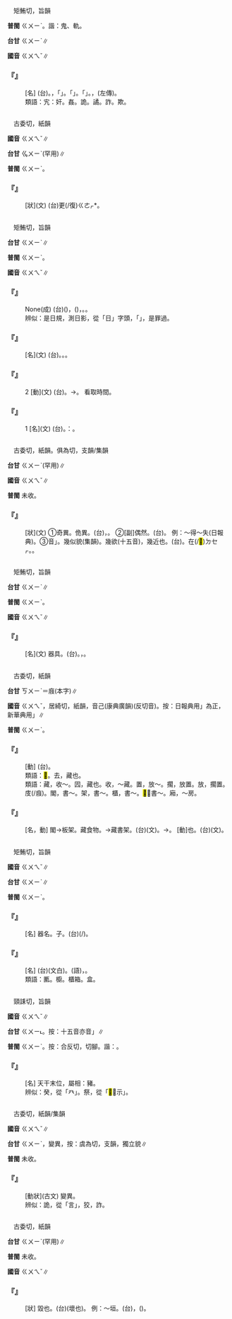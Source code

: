 
=={{ruby|宄|ㄍㄨㄟˇ}}==

　矩鮪切，旨韻

'''普閩''' <rt>ㄍㄨㄧˋ</rt>。諧：鬼、軌。

'''台甘''' <rt>ㄍㄨㄧˋ</rt>{{ruby|、|ㄎㄨㄧˋ}}∥

'''國音''' <rt>ㄍㄨㄟˇ</rt>∥

    

==='''『{{ruby|奸|ㄐㄧㄢ}}{{ruby|宄|ㄍㄨㄟˇ}}』'''===
: [名] (台){{ruby|奸|ㄍㄢ}}{{ruby|宄|ㄍㄨㄧˋ}}。{{ruby|賊|ㄘㄚㆵ ͘}}{{ruby|仔|ㄚ}}，{{ruby|對|ㄉㄨㄧ˪}}{{ruby|外|ㆣㄨㄚ˫}}{{ruby|面|ㆠㄧㄣ˫}}{{ruby|來|ㄌㄞˊ}}{{ruby|丌|ㆤ}}{{ruby|叫|ㄍㄧㄜ˪}}{{ruby|作|ㄗㄜ˪}}「{{ruby|盜|ㄉㄜ˫}}」。{{ruby|對|ㄉㄨㄧ˪}}{{ruby|內|ㄌㄞ˫}}{{ruby|面|ㆠㄧㄣ˫}}{{ruby|發|ㄏㄨㄚㆵ}}{{ruby|生|ㄒㄧㄥ}}{{ruby|丌|ㆤ}}{{ruby|叫|ㄍㄧㄜ˪}}{{ruby|作|ㄗㄜ˪}}「{{ruby|宄|ㄍㄨㄧˋ}}」。{{ruby|一|ㄧㆵ}}{{ruby|說|ㄙㄨㆤㆷ}}「{{ruby|內|ㄌㄞ˫}}{{ruby|奸|ㄍㄢ}}{{ruby|外|ㆣㄨㄚ˫}}{{ruby|宄|ㄍㄨㄧˋ}}」。{{ruby|亂|ㄌㄨㄢ˫}}{{ruby|在|ㄗㄞ˫}}{{ruby|外|ㆣㄨㄚ˫}}{{ruby|為|ㄨㄧˊ}}{{ruby|姦|ㄍㄢ}}，{{ruby|在|ㄗㄞ˫}}{{ruby|內|ㄌㄞ˫}}{{ruby|為|ㄨㄧˊ}}{{ruby|軌|ㄍㄨㄧˋ}}(左傳)。
:類語：宄：奸。姦。詭。譎。詐。欺。
:
    

=={{ruby|姽|ㄍㄨㄟˇ}}==

　古委切，紙韻

'''國音''' <rt>ㄍㄨㄟˇ</rt>∥

'''台甘''' <rt>ㆣㄨㄧˋ</rt>{{ruby|、|ㄎㄨㄧˋ}}(罕用)∥

'''普閩''' <rt>ㄍㄨㄧˋ</rt>。

    

==='''『{{ruby|姽|ㄍㄨㄟˇ}}{{ruby|嫿|ㄏㄨㄚˋ}}』'''===
: [狀](文) (台){{ruby|形|ㄏㄧㄥˊ}}{{ruby|容|ㄧㆲˊ}}{{ruby|女|ㄌㄧˋ}}{{ruby|/|ㄌㄨˋ}}{{ruby|姓|ㄒㄧㄥ˪}}{{ruby|恬|ㄉㄧㆰ˫}}{{ruby|著|ㄉㄧㆦㆶ ͘}}{{ruby|又|ㄧㄨ˫}}更(/復)<rt>ㄍㄜㆷ</rt>{{ruby|/|ㄍㄜ˪}}{{ruby|<mark>&#xffad0;</mark>|ㄙㄨㄧˋ}}*。
    

=={{ruby|晷|ㄍㄨㄟˇ}}==

　矩鮪切，旨韻

'''台甘''' <rt>ㄍㄨㄧˋ</rt>{{ruby|/|ㄎㄨㄧˋ}}∥

'''普閩''' <rt>ㄍㄨㄧˋ</rt>。

'''國音''' <rt>ㄍㄨㄟˇ</rt>∥

    

==='''『{{ruby|焚|ㄈㄣˊ}}{{ruby|膏|ㄍㄠ}}{{ruby|繼|ㄐㄧˋ}}{{ruby|晷|ㄍㄨㄟˇ}}』'''===
: None(成) (台)({{ruby|入|ㆢㄧㆴ ͘}}{{ruby|/|ㄌㄧㆴ ͘}}{{ruby|夜|ㄧㄚ˫}}){{ruby|焚|ㄏㄧㆩˊ}}{{ruby|油|ㄧㄨˊ}}{{ruby|點|ㄉㄧㆰˋ}}{{ruby|燈|ㄉㄧㄥ}}，{{ruby|繼|ㄍㆤ˪}}{{ruby|續|ㄒㄧㆦㆶ ͘}}({{ruby|讀|ㄊㄚㆶ ͘}}{{ruby|冊|ㄘㆤㆷ}}{{ruby|丌|ㆤ}}){{ruby|時|ㄒㄧˊ}}{{ruby|間|ㄍㄢ}}，{{ruby|夜|ㄧㄚ˫}}{{ruby|以|ㄧˋ}}{{ruby|繼|ㄍㆤ˪}}{{ruby|日|ㆢㄧㆵ ͘}}{{ruby|/|ㄌㄧㆵ ͘}}。{{ruby|暝|ㄇㆤˊ}}{{ruby|/|ㄇㄧˊ}}{{ruby|日|ㆢㄧㆵ ͘}}{{ruby|/|ㄌㄧㆵ ͘}}{{ruby|拍|ㄆㄚㆷ}}{{ruby|拚|ㄅㄧㆩ˪}}{{ruby|讀|ㄊㄚㆶ ͘}}{{ruby|冊|ㄘㆤㆷ}}。
:辨似：{{ruby|晷|ㄍㄨㄟˇ}}是日規，測日影，從「日」字頭，「{{ruby|咎|ㄐㄧㄡˋ}}」，是罪過。
:
    

==='''『{{ruby|晷|ㄍㄨㄟˇ}}{{ruby|刻|ㄎㄜˋ}}』'''===
: [名](文) (台){{ruby|時|ㄒㄧˊ}}{{ruby|間|ㄍㄢ}}{{ruby|表|ㄅㄧㄜˋ}}。{{ruby|時|ㄒㄧˊ}}{{ruby|表|ㄅㄧㄜˋ}}。{{ruby|時|ㄒㄧˊ}}{{ruby|間|ㄍㄢ}}。
    

==='''『{{ruby|晷|ㄍㄨㄟˇ}}』'''===
:2  [動](文) (台){{ruby|用|ㄧㆲ˫}}{{ruby|表|ㄅㄧㄜˋ}}{{ruby|測|ㄑㄧㆤㆶ}}{{ruby|量|ㄌㄧㆲ˫}}{{ruby|太|ㄊㄞ˪}}{{ruby|陽|ㄧㆲˊ}}{{ruby|丌|ㆤ}}{{ruby|影|ㄧㆩˋ}}。→{{ruby|判|ㄆㄨㆩ˪}}{{ruby|讀|ㄊㄚㆶ ͘}}{{ruby|時|ㄒㄧˊ}}{{ruby|間|ㄍㄢ}}。 看取時間。
    

==='''『{{ruby|晷|ㄍㄨㄟˇ}}』'''===
:1  [名](文) (台){{ruby|日|ㆢㄧㆵ ͘}}{{ruby|/|ㄌㄧㆵ ͘}}{{ruby|頭|ㄊㄠˊ}}{{ruby|丌|ㆤ}}{{ruby|影|ㄧㆩˋ}}。{{ruby|比|ㄅㄧˋ}}{{ruby|喻|ㆡㄨ˫}}{{ruby|/|ㄌㄨ˫}}：{{ruby|時|ㄒㄧˊ}}{{ruby|間|ㄍㄢ}}。
    

=={{ruby|佹|ㄍㄨㄟˇ}}==

　古委切，紙韻。俱為切，支韻/集韻

'''台甘''' <rt>ㄍㄨㄧˋ</rt>{{ruby|。|ㄎㄨㄧˋ}}{{ruby|。|ㄍㄨㄧ}}(罕用)∥

'''國音''' <rt>ㄍㄨㄟˇ</rt>∥

'''普閩''' 未收。

    

==='''『{{ruby|佹|ㄍㄨㄟˇ}}』'''===
: [狀](文) ①奇異。佹異。(台){{ruby|出|ㄘㄨㆵ}}{{ruby|奇|ㄍㄧˊ}}，{{ruby|合|ㄍㄚㆴ}}{{ruby|人|ㄌㄤˊ}}{{ruby|無|ㆠㄜˊ}}{{ruby|共|ㄍㄤ˫}}{{ruby|款|ㄎㄨㄢˋ}}。 ②[副]偶然。(台){{ruby|湊|ㄘㄠ˪}}{{ruby|拄|ㄉㄨˋ}}{{ruby|坎|ㄎㆰˋ}}。 例：～得～失(日報典)。③音{{ruby|「|ㄍㄨㄧ}}」。幾似貌(集韻)。幾欲(十五音)，幾近也。(台){{ruby|真|ㄐㄧㄣ}}{{ruby|成|ㄒㄧㄥˊ}}。在(/<mark>&#xf9549;</mark>)<rt>ㄉㆤㆷ</rt>{{ruby|欲|ㆠㆤㆷ}}。{{ruby|<mark>&#xffa49;</mark>|ㆠㆤㆷ}}{{ruby|/|ㆠㄨㆤㆷ ͘}}{{ruby|倚|ㄨㄚˋ}}。
    

=={{ruby|簋|ㄍㄨㄟˇ}}==

　矩鮪切，旨韻

'''台甘''' <rt>ㄍㄨㄧˋ</rt>∥

'''普閩''' <rt>ㄍㄨㄧˋ</rt>。

'''國音''' <rt>ㄍㄨㄟˇ</rt>∥

    

==='''『{{ruby|簋|ㄍㄨㄟˇ}}』'''===
: [名](文) 器具。(台){{ruby|古|ㄍㆦˋ}}{{ruby|代|ㄉㄞ˫}}{{ruby|貯|ㄉㄨㆤˋ}}{{ruby|/|ㄉㆤˋ}}{{ruby|食|ㄐㄧㄚㆷ ͘}}{{ruby|物|ㄇㄧㆷ ͘}}{{ruby|/|ㄇㆭㆷ ͘}}{{ruby|丌|ㆤ}}{{ruby|器|ㄎㄧ˪}}{{ruby|具|ㄍㄨ˫}}。{{ruby|嘴|ㄘㄨㄧ˪}}{{ruby|圓|ㆪˊ}}{{ruby|圓|ㆪˊ}}，{{ruby|雙|ㄒㄧㄤ}}{{ruby|旁|ㄅㄧㄥˊ}}{{ruby|各|ㄍㆦㆶ}}{{ruby|有|ㄨ˫}}{{ruby|一|ㄐㄧㆵ ͘}}{{ruby|個|ㆤˊ}}{{ruby|像|ㄑㄧㆫ˫}}{{ruby|/|ㄑㄧㆧ˫}}{{ruby|耳|ㄏㆪ˫}}{{ruby|/|ㄏㄧ˫}}{{ruby|仔|ㄚ}}{{ruby|丌|ㆤ}}{{ruby|所|ㄙㆦˋ}}{{ruby|在|ㄗㄞ˫}}{{ruby|通|ㄊㄤ}}{{ruby|<mark>&#xffaf6;</mark>|ㄏㄨㆩ˫}}。
    

=={{ruby|庋|ㄍㄨㄟˇ}}==

　古委切，紙韻

'''台甘''' <rt>ㄎㄨㄧˋ</rt>＝庪(本字)∥

'''國音''' <rt>ㄍㄨㄟˇ</rt>{{ruby|。|ㄐㄧˇ}}，居綺切，紙韻，音己(康典廣韻){{ruby|。|ㄍㄧˋ}}(反切音)。按：日報典用{{ruby|「|ㄐㄧˇ}}」為正，新華典用{{ruby|「|ㄍㄨㄟˇ}}」∥

'''普閩''' <rt>ㄍㄨㄧˋ</rt>。

    

==='''『{{ruby|庋|ㄍㄨㄟˇ}}{{ruby|藏|ㄘㄤˊ}}』'''===
: [動] (台){{ruby|收|ㄒㄧㄨ}}{{ruby|藏|ㄗㆲˊ}}。
:類語：<mark>&#xf9ca1;</mark>。去，藏也。
:
:類語：藏，收～。囥，藏也。收，～藏。置，放～。擱，放置。放，擱置。庋(/庪)。閣，書～。架，書～。櫃，書～。<mark>&#xf9ca2;</mark>，書～。廂，～房。
:
    

==='''『{{ruby|庋|ㄍㄨㄟˇ}}』'''===
: [名，動] 閣→板架。藏食物。→藏書架。(台)(文){{ruby|囥|ㄎㆭ˪}}{{ruby|食|ㄐㄧㄚㆷ ͘}}{{ruby|物|ㄇㆭㆷ ͘}}{{ruby|/|ㄇㄧㆷ ͘}}{{ruby|丌|ㆤ}}{{ruby|架|ㄍㆤ˪}}{{ruby|仔|ㄚ}}。→{{ruby|冊|ㄘㆤㆷ}}{{ruby|架|ㄍㆤ˪}}{{ruby|仔|ㄚ}}。 [動]{{ruby|藏|ㄘㄤˊ}}也。(台)(文){{ruby|收|ㄒㄧㄨ}}{{ruby|囥|ㄎㆭ˪}}。
    

=={{ruby|匭|ㄍㄨㄟˇ}}==

　矩鮪切，旨韻

'''國音''' <rt>ㄍㄨㄟˇ</rt>∥

'''台甘''' <rt>ㄍㄨㄧˋ</rt>{{ruby|。|ㄎㄨㄧˋ}}∥

'''普閩''' <rt>ㄍㄨㄧˋ</rt>。

    

==='''『{{ruby|匭|ㄍㄨㄟˇ}}』'''===
: [名] 器名。{{ruby|匣|ㄒㄧㄚˊ}}子。(台){{ruby|匣|ㄚㆷ ͘}}{{ruby|仔|ㄚ}}(/{{ruby|盒|ㄚㆴ ͘}}{{ruby|仔|ㄚ}})。
    

==='''『{{ruby|票|ㄆㄧㄠˋ}}{{ruby|匭|ㄍㄨㄟˇ}}』'''===
: [名] (台){{ruby|票|ㄆㄧㄠˋ}}{{ruby|匭|ㄍㄨㄧˋ}}(文白)。{{ruby|票|ㄆㄧㄜ˪}}{{ruby|櫃|ㄍㄨㄧ˫}}(語)，{{ruby|貯|ㄉㄨㆤˋ}}{{ruby|/|ㄉㆤˋ}}{{ruby|選|ㄙㄨㄢˋ}}{{ruby|舉|ㄍㄨˋ}}{{ruby|/|ㄍㄧˋ}}{{ruby|票|ㄆㄧㄜ˪}}{{ruby|丌|ㆤ}}{{ruby|箱|ㄒㄧㆧ}}{{ruby|/|ㄒㄧㆫ}}{{ruby|仔|ㄚ}}。
:類語：匭。櫥。櫃箱。盒。
:
    

=={{ruby|癸|ㄍㄨㄟˇ}}==

　頸誄切，旨韻

'''國音''' <rt>ㄍㄨㄟˇ</rt>∥

'''台甘''' <rt>ㄍㄨㄧ˪</rt>。按：十五音亦音{{ruby|「|ㄍㄨㄧ˪}}」∥

'''普閩''' <rt>ㄍㄨㄧˋ</rt>。按：合反切，切腳。諧：{{ruby|鬼|ㄍㄨㄧˋ}}。

    

==='''『{{ruby|癸|ㄍㄨㄟˇ}}』'''===
: [名] 天干末位，屬相：豬。
:辨似：癸，從「癶」。祭，從「<mark>&#xf9ca4;</mark>，示」。
:
    

=={{ruby|<mark>&#xf9ca3;</mark>|ㄍㄨㄟˇ}}==

　古委切，紙韻/集韻

'''國音''' <rt>ㄍㄨㄟˇ</rt>∥

'''台甘''' <rt>ㄍㄨㄧˋ</rt>，變異{{ruby|。|ㆣㄨㄧˊ}}，按：虞為切，支韻，獨立貌∥

'''普閩''' 未收。

    

==='''『{{ruby|<mark>&#xf9ca3;</mark>|ㄍㄨㄟˇ}}』'''===
: [動狀](古文) 變異。
:辨似：詭，從「言」，狡，詐。
:
    

=={{ruby|垝|ㄍㄨㄟˇ}}==

　古委切，紙韻

'''台甘''' <rt>ㄍㄨㄧˋ</rt>{{ruby|/|ㄎㄨㄧˋ}}(罕用)∥

'''普閩''' 未收。

'''國音''' <rt>ㄍㄨㄟˇ</rt>∥

    

==='''『{{ruby|垝|ㄍㄨㄟˇ}}』'''===
: [狀] 毀也。(台){{ruby|圮|ㄆㆮˋ}}(壞也){{ruby|去|ㄎㄧ˪}}。 例：～垣。(台){{ruby|毀|ㄏㄨㄧˋ}}{{ruby|壞|ㄏㄞ˫}}，{{ruby|倒|ㄉㄜˋ}}{{ruby|落|ㄌㄜㆷ ͘}}{{ruby|去|ㄎㄧ˪}}({{ruby|丌|ㆤ}}{{ruby|牆|ㄑㄧㆫˊ}}{{ruby|/|ㄑㄧㆧˊ}}{{ruby|仔|ㄚ}})。
    
